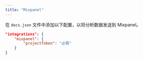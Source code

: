 ```yaml
---
title: "Mixpanel"
---
```


在 `docs.json` 文件中添加以下配置，以将分析数据发送到 Mixpanel。

```json 文档配置文件中的分析选项
"integrations": {
    "mixpanel": {
        "projectToken": "必需"
    }
}
```
